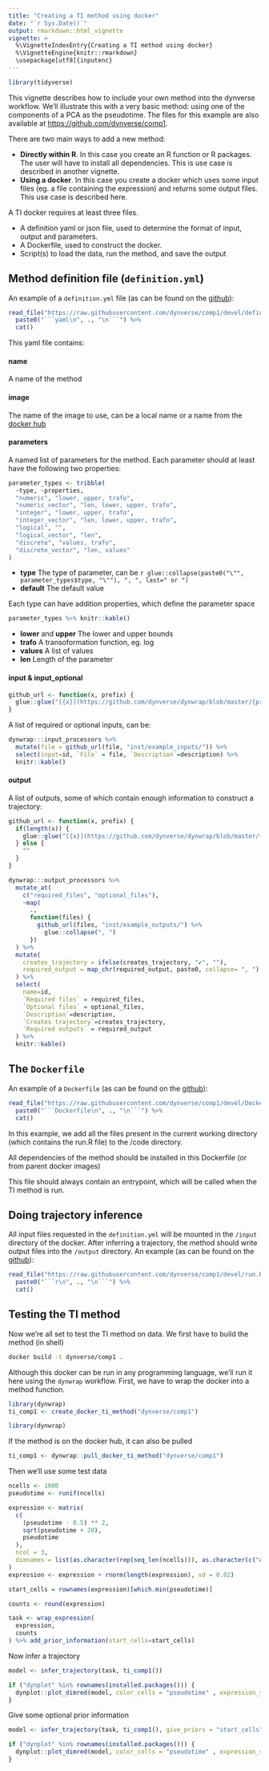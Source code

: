 ```yaml
---
title: "Creating a TI method using docker"
date: "`r Sys.Date()`"
output: rmarkdown::html_vignette
vignette: >
  %\VignetteIndexEntry{Creating a TI method using docker}
  %\VignetteEngine{knitr::rmarkdown}
  \usepackage[utf8]{inputenc}
---
```


```r
library(tidyverse)
```

This vignette describes how to include your own method into the dynverse workflow. We'll illustrate this with a very basic method: using one of the components of a PCA as the pseudotime. The files for this example are also available at [https://github.com/dynverse/comp1](https://github.com/dynverse/comp1).

There are two main ways to add a new method:

* **Directly within R**. In this case you create an R function or R packages. The user will have to install all dependencies. This is use case is described in another vignette.
* **Using a docker**. In this case you create a docker which uses some input files (eg. a file containing the expression) and returns some output files. This use case is described here.

A TI docker requires at least three files.

* A definition yaml or json file, used to determine the format of input, output and parameters.
* A Dockerfile, used to construct the docker.
* Script(s) to load the data, run the method, and save the output

## Method definition file (`definition.yml`)

An example of a `definition.yml` file (as can be found on the [github](https://github.com/dynverse/comp1)):

```r
read_file("https://raw.githubusercontent.com/dynverse/comp1/devel/definition.yml") %>%
  paste0("```yaml\n", ., "\n```") %>% 
  cat()
```

This yaml file contains:

#### name
A name of the method

#### image

The name of the image to use, can be a local name or a name from the [docker hub](https://hub.docker.com/)

#### parameters
A named list of parameters for the method. Each parameter should at least have the following two properties:

```r
parameter_types <- tribble(
  ~type, ~properties,
  "numeric", "lower, upper, trafo",
  "numeric_vector", "len, lower, upper, trafo",
  "integer", "lower, upper, trafo",
  "integer_vector", "len, lower, upper, trafo",
  "logical", "",
  "logical_vector", "len",
  "discrete", "values, trafo",
  "discrete_vector", "len, values"
)
```


- **type** The type of parameter, can be `r glue::collapse(paste0("\"", parameter_types$type, "\""), ", ", last=" or ")`
- **default** The default value
    
Each type can have addition properties, which define the parameter space

```r
parameter_types %>% knitr::kable()
```

- **lower** and **upper** The lower and upper bounds
- **trafo** A transoformation function, eg. log
- **values** A list of values
- **len** Length of the parameter

#### input & input_optional
```r
github_url <- function(x, prefix) {
  glue::glue("[{x}](https://github.com/dynverse/dynwrap/blob/master/{prefix}{x})")
}
```

A list of required or optional inputs, can be:
```r
dynwrap:::input_processors %>% 
  mutate(file = github_url(file, "inst/example_inputs/")) %>% 
  select(input=id, `File` = file, `Description`=description) %>% 
  knitr::kable()
```


#### output

A list of outputs, some of which contain enough information to construct a trajectory:

```r
github_url <- function(x, prefix) {
  if(length(x)) {
    glue::glue("[{x}](https://github.com/dynverse/dynwrap/blob/master/{prefix}{x})")
  } else {
    ""
  }
}

dynwrap:::output_processors %>% 
  mutate_at(
    c("required_files", "optional_files"),
    ~map(
      ., 
      function(files) {
        github_url(files, "inst/example_outputs/") %>% 
          glue::collapse(", ")
      })
  ) %>% 
  mutate(
    creates_trajectory = ifelse(creates_trajectory, "✔", ""),
    required_output = map_chr(required_output, paste0, collapse= ", ")
  ) %>% 
  select(
    name=id, 
    `Required files` = required_files, 
    `Optional files` = optional_files,
    `Description`=description, 
    `Creates trajectory`=creates_trajectory,
    `Required outputs` = required_output
  ) %>% 
  knitr::kable()
```


## The `Dockerfile`

An example of a `Dockerfile` (as can be found on the [github](https://github.com/dynverse/comp1)):

```r
read_file("https://raw.githubusercontent.com/dynverse/comp1/devel/Dockerfile") %>%
  paste0("```Dockerfile\n", ., "\n```") %>% 
  cat()
```

In this example, we add all the files present in the current working directory (which contains the run.R file) to the /code directory.

All dependencies of the method should be installed in this Dockerfile (or from parent docker images)

This file should always contain an entrypoint, which will be called when the TI method is run.

## Doing trajectory inference

All input files requested in the `definition.yml` will be mounted in the `/input` directory of the docker. After inferring a trajectory, the method should write output files into the `/output` directory. An example (as can be found on the [github](https://github.com/dynverse/comp1)):

```r
read_file("https://raw.githubusercontent.com/dynverse/comp1/devel/run.R") %>%
  paste0("```r\n", ., "\n```") %>% 
  cat()
```

## Testing the TI method

Now we're all set to test the TI method on data. We first have to build the method (in shell)

```bash
docker build -t dynverse/comp1 .
```

Although this docker can be run in any programming language, we'll run it here using the `dynwrap` workflow. First, we have to wrap the docker into a method function.
```r
library(dynwrap)
ti_comp1 <- create_docker_ti_method("dynverse/comp1")
```

```r
library(dynwrap)
```

If the method is on the docker hub, it can also be pulled
```r
ti_comp1 <- dynwrap::pull_docker_ti_method("dynverse/comp1")
```

Then we'll use some test data
```r
ncells <- 1000
pseudotime <- runif(ncells)

expression <- matrix(
  c(
    (pseudotime - 0.5) ** 2,
    sqrt(pseudotime + 20),
    pseudotime
  ),
  ncol = 3,
  dimnames = list(as.character(rep(seq_len(ncells))), as.character(c("A", "B", "C")))
)
expression <- expression + rnorm(length(expression), sd = 0.02)

start_cells = rownames(expression)[which.min(pseudotime)]

counts <- round(expression)

task <- wrap_expression(
  expression,
  counts
) %>% add_prior_information(start_cells=start_cells)
```

Now infer a trajectory
```r
model <- infer_trajectory(task, ti_comp1())
```

```r
if ("dynplot" %in% rownames(installed.packages())) {
  dynplot::plot_dimred(model, color_cells = "pseudotime" , expression_source = task$expression)
}
```


Give some optional prior information
```r
model <- infer_trajectory(task, ti_comp1(), give_priors = "start_cells")
```

```r
if ("dynplot" %in% rownames(installed.packages())) {
  dynplot::plot_dimred(model, color_cells = "pseudotime" , expression_source = task$expression)
}
```

